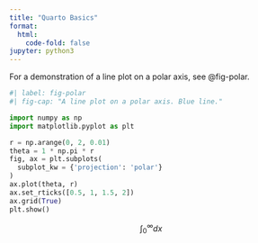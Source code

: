 ```yaml
---
title: "Quarto Basics"
format:
  html:
    code-fold: false
jupyter: python3
---
```


For a demonstration of a line plot on a polar axis, see @fig-polar.

```python
#| label: fig-polar
#| fig-cap: "A line plot on a polar axis. Blue line."

import numpy as np
import matplotlib.pyplot as plt

r = np.arange(0, 2, 0.01)
theta = 1 * np.pi * r
fig, ax = plt.subplots(
  subplot_kw = {'projection': 'polar'} 
)
ax.plot(theta, r)
ax.set_rticks([0.5, 1, 1.5, 2])
ax.grid(True)
plt.show()
```

$$
\int_{0}^{\infty}{dx}
$$